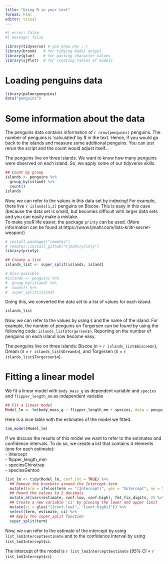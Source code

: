 ```yaml
---
title: "Using R in your text"
format: html
editor: visual
---
```


```r
#| error: false
#| message: false

library(tidyverse) # you know why ;-)
library(broom)   # for tidying model output
library(glue)    # for pasting character values
library(sjPlot)  # for creating tables of models
```

# Loading penguins data

```r
library(palmerpenguins)
data("penguins")
```

# Some information about the data

The penguins data contains information of `r nrow(penguins)` penguins. The number of penguins is 'calculated' by R in the text. Hence, if you would go back to the islands and measure some additional penguins. You can just rerun the script and the count would adjust itself...

The penguins live on three islands. We want to know how many penguins were observed on each island. So, we apply some of our tidyverse skills.

```r
## Count by group
islands <- penguins %>%
  group_by(island) %>%
  count() 
islands
```

Now, we can refer to the values in this data set by indexing! For example, there live `r islands[1,2]` penguins on Biscoe. This is easy in this case (because the data set is small), but becomes difficult with larger data sets and you can easily make a mistake.\
To make youR life easier, the package `printy` can be used. (More information can be found at https://www.tjmahr.com/lists-knitr-secret-weapon/)

```r
# install.packages("remotes")
# remotes::install_github("tjmahr/printy")
library(printy)

## Create a list
islands_list <- super_split(islands, island)

# Also possible
#islands <- penguins %>%
#  group_by(island) %>%
#  count() %>%
#  super_split(island)
```

Doing this, we converted the data set to a list of values for each island.

```r
islands_list
```

Now, we can refer to the values by using `$` and the name of the island. For example, the number of penguins on Torgersen can be found by using the following code: `islands_list$Torgersen$n`. Reporting on the number of penguins on each island now become easy.

The penguins live on three islands: Biscoe (*n* = `r islands_list$Biscoe$n`), Dream (*n* = `r islands_list$Dream$n`), and Torgersen (*n* = `r islands_list$Torgersen$n`).

# Fitting a linear model

We fit a linear model with `body_mass_g` as dependent variable and `species` and `flipper_length_mm` as independent variable

```r
## Fit a linear model
Model_lm <- lm(body_mass_g ~ flipper_length_mm + species, data = penguins)
```

Here is a nice table with the estimates of the model we fitted.

```r
tab_model(Model_lm)
```

If we discuss the results of this model we want to refer to the estimates and confidence intervals. To do so, we create a list that contains 4 elements (one for each estimate):\
- Intercept\
- flipper_length_mm\
- speciesChinstrap\
- speciesGentoo

```r
list_lm <- tidy(Model_lm, conf.int = TRUE) %>%
  ## Remove the brackets around the Intercept-term
  mutate(term = ifelse(term == "(Intercept)", yes = "Intercept", no = term)) %>%
  ## Round the values to 2 decimals
  mutate_at(vars(estimate, conf.low, conf.high), fmt_fix_digits, 2) %>%
  ## Create a new variable 'ci' by glueing the lower and upper limit
  mutate(ci = glue("[{conf.low}", "{conf.high}]")) %>%
  select(term, estimate, ci) %>%
  ## Apply the super_split function
  super_split(term)
```

Now, we can refer to the estimate of the intercept by using `list_lm$Intercept$estimate` and to the confidence interval by using `list_lm$Intercept$ci`.

The intercept of the model is `r list_lm$Intercept$estimate` (*95% CI* = `r list_lm$Intercept$ci`)
